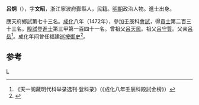 '''呂炯'''（{{bd|1437年||？}}），字'''文昭'''，浙江寧波府鄞縣人，民籍。[[明朝|明朝]]政治人物。進士出身。

應天府鄉試第七十三名。[[成化|成化]]八年（1472年），參加壬辰科[[會試|會試]]，得[[貢士|貢士]]第二百三十三名。[[殿試|殿試]]登[[進士|進士]]第三甲第一百四十一名。曾祖父[[呂天民|呂天民]]。祖父[[呂守質|呂守質]]。父亲[[呂岳|呂岳]]<ref>《天一阁藏明代科举录选刊·登科录》（《成化八年壬辰科殿試金榜》）</ref>。成化年间曾任福建[[巡按御史|巡按御史]]<ref>{{cite book |author=徐景熹 |date=大清乾隆 |title=《福州府志》 |url=http://wenxian.fanren8.com/06/05/225/32.htm |volume=32-卷之二十九}}</ref>。

==参考==
{{reflist}}
{{明朝人物小作品}}
{{成化八年壬辰科殿試金榜}}

[[Category:鄞县人|L]]